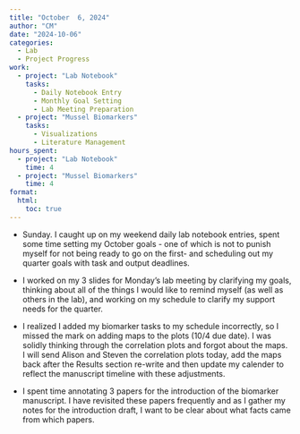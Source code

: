 ```yaml
---
title: "October  6, 2024"
author: "CM"
date: "2024-10-06"
categories:
  - Lab
  - Project Progress
work:
  - project: "Lab Notebook"
    tasks: 
      - Daily Notebook Entry
      - Monthly Goal Setting
      - Lab Meeting Preparation
  - project: "Mussel Biomarkers"
    tasks: 
      - Visualizations
      - Literature Management
hours_spent:
  - project: "Lab Notebook"
    time: 4
  - project: "Mussel Biomarkers"
    time: 4
format:
  html:
    toc: true
---
```


-   Sunday. I caught up on my weekend daily lab notebook entries, spent some time setting my October goals - one of which is not to punish myself for not being ready to go on the first- and scheduling out my quarter goals with task and output deadlines.\

-   I worked on my 3 slides for Monday's lab meeting by clarifying my goals, thinking about all of the things I would like to remind myself (as well as others in the lab), and working on my schedule to clarify my support needs for the quarter.\

-   I realized I added my biomarker tasks to my schedule incorrectly, so I missed the mark on adding maps to the plots (10/4 due date). I was solidly thinking through the correlation plots and forgot about the maps. I will send Alison and Steven the correlation plots today, add the maps back after the Results section re-write and then update my calender to reflect the manuscript timeline with these adjustments.\

-   I spent time annotating 3 papers for the introduction of the biomarker manuscript. I have revisited these papers frequently and as I gather my notes for the introduction draft, I want to be clear about what facts came from which papers.
